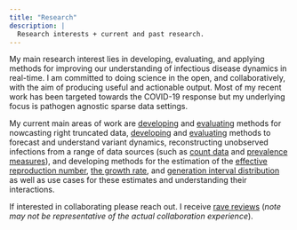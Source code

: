 ```yaml
---
title: "Research"
description: | 
  Research interests + current and past research.
---
```


My main research interest lies in developing, evaluating, and applying methods for improving our understanding of infectious disease dynamics in real-time. I am committed to doing science in the open, and collaboratively, with the aim of producing useful and actionable output. Most of my recent work has been targeted towards the COVID-19 response but my underlying focus is pathogen agnostic sparse data settings. 

My current main areas of work are [developing](https://epiforecasts.io/epinowcast/) and [evaluating](https://epiforecasts.io/eval-germany-sp-nowcasting/) methods for nowcasting right truncated data, [developing](https://epiforecasts.io/forecast.vocs) and [evaluating](https://github.com/epiforecasts/evaluate-delta-for-forecasting)
methods to forecast and understand variant dynamics, reconstructing unobserved infections from a range of data sources (such as [count data](https://epiforecasts.io/EpiNow2) and [prevalence measures](https://github.com/epiforecasts/inc2prev)), and developing methods for the estimation of the [effective reproduction number](https://epiforecasts.io/EpiNow2), [the growth rate](https://epiforecasts.io/omicron-sgtf-forecast/), and [generation interval distribution](https://www.medrxiv.org/content/10.1101/2022.01.08.22268920) as well as use cases for these estimates and understanding their interactions. 

If interested in collaborating please reach out. I receive [rave reviews](https://twitter.com/johannesbracher/status/1473711507015884803) (*note may not be representative of the actual collaboration experience*).
